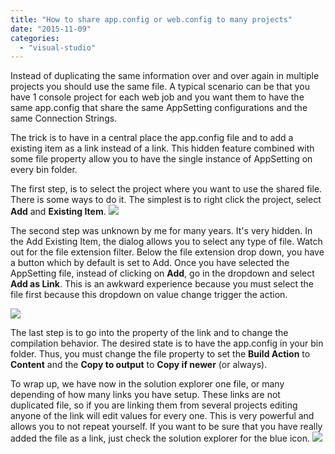 ```yaml
---
title: "How to share app.config or web.config to many projects"
date: "2015-11-09"
categories: 
  - "visual-studio"
---
```


Instead of duplicating the same information over and over again in multiple projects you should use the same file. A typical scenario can be that you have 1 console project for each web job and you want them to have the same app.config that share the same AppSetting configurations and the same Connection Strings.

The trick is to have in a central place the app.config file and to add a existing item as a link instead of a link. This hidden feature combined with some file property allow you to have the single instance of AppSetting on every bin folder.

The first step, is to select the project where you want to use the shared file. There is some ways to do it. The simplest is to right click the project, select **Add** and **Existing Item**. ![](images/AddExistingItem.png)

The second step was unknown by me for many years. It's very hidden. In the Add Existing Item, the dialog allows you to select any type of file. Watch out for the file extension filter. Below the file extension drop down, you have a button which by default is set to Add. Once you have selected the AppSetting file, instead of clicking on **Add**, go in the dropdown and select **Add as Link**. This is an awkward experience because you must select the file first because this dropdown on value change trigger the action.

![](images/AddAsLink.png)

The last step is to go into the property of the link and to change the compilation behavior. The desired state is to have the app.config in your bin folder. Thus, you must change the file property to set the **Build Action** to **Content** and the **Copy to output** to **Copy if newer** (or always).

To wrap up, we have now in the solution explorer one file, or many depending of how many links you have setup. These links are not duplicated file, so if you are linking them from several projects editing anyone of the link will edit values for every one. This is very powerful and allows you to not repeat yourself. If you want to be sure that you have really added the file as a link, just check the solution explorer for the blue icon. ![](images/appSettingLinksInSolutionExplorer.png)
